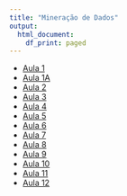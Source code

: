 ```yaml
---
title: "Mineração de Dados"
output:   
  html_document: 
    df_print: paged
---
```


* [Aula 1](content/Aula01.html)  
* [Aula 1A](content/Aula01A.html)  
* [Aula 2](content/Aula02.html)  
* [Aula 3](content/slides02/index.html)
* [Aula 4](content/Aula07.1.html)
* [Aula 5](content/Aula07.2.html)
* [Aula 6](content/Aula07.3.html)
* [Aula 7](content/Aula07.4.html)
* [Aula 8](content/Aula08.html)
* [Aula 9](content/Aula08A.html)
* [Aula 10](content/Aula09.html)
* [Aula 11](content/Aula09A.html)
* [Aula 12](content/Aula10.html)